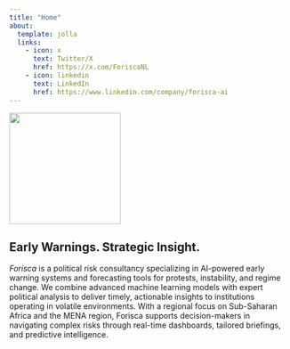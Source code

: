 ---
title: "Home"
about:
  template: jolla
  links:
    - icon: x
      text: Twitter/X
      href: https://x.com/ForiscaNL
    - icon: linkedin
      text: LinkedIn
      href: https://www.linkedin.com/company/forisca-ai
---

![](images/logo_forisca.png){width="200"}

## Early Warnings. Strategic Insight.

*Forisca* is a political risk consultancy specializing in AI-powered early warning systems and forecasting tools for protests, instability, and regime change.
We combine advanced machine learning models with expert political analysis to deliver timely, actionable insights to institutions operating in volatile environments.
With a regional focus on Sub-Saharan Africa and the MENA region, Forisca supports decision-makers in navigating complex risks through real-time dashboards, tailored briefings, and predictive intelligence.
